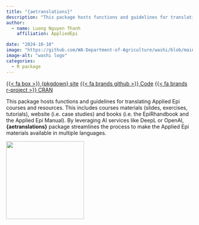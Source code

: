 ```yaml
---
title: "{aetranslations}"
description: "This package hosts functions and guidelines for translating Applied Epi courses and resources"
author: 
  - name: Luong Nguyen Thanh
    affiliation: AppliedEpi

date: "2024-10-10"
image: "https://github.com/WA-Department-of-Agriculture/washi/blob/main/man/figures/logo.png?raw=true"
image-alt: "washi logo"
categories:
  - R package
---
```


<span class="listing-btn-group">
<a href="https://appliedepi.github.io/aetranslations/" class="btn" role="button">{{< fa box >}} {pkgdown} site</a> 
<a href="https://github.com/appliedepi/aetranslations" class="btn" role="button">{{< fa brands github >}} Code</a>
<a href="https://cran.r-project.org/web/packages/aetranslations/index.html" class="btn" role="button">{{< fa brands r-project >}} CRAN</a>
</span>

This package hosts functions and guidelines for translating Applied Epi courses and resources. This includes courses materials (slides, exercises, tutorials), website (i.e. case studies) and books (i.e. the EpiRhandbook and the Applied Epi Manual). By leveraging AI services like DeepL or OpenAI, **{aetranslations}** package streamlines the process to make the Applied Epi materials available in multiple languages.

![](../assets/img/AE_logo.png){.img-center width=15em fig-alt="ae logo"}

